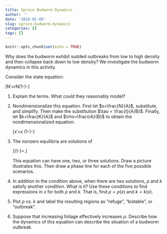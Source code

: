 ```yaml
---
title: Spruce Budworm Dynamics
author: ''
date: '2018-02-09'
slug: spruce-budworm-dynamics
categories: []
tags: []
---
```


```r
knitr::opts_chunk$set(echo = TRUE)
```

Why does the budworm exhibit sudded outbreaks from low to high density and then collapse back down to low density? We investigate the budworm dynamics in this activity.

Consider the state equation:

\[N'=rN\left(1-\frac{N}{K}\right)-\frac{BN^2}{A^2+N^2}\]

1.  Explain the terms. What could they reasonably model?

1.  Nondimensionalize this equation. First let $x=\frac{N}{A}$, substitute, and simplify. Then make the substitution $\tau = \frac{t}{A/B}$. Finally, let $k=\frac{K}{A}$ and $\rho=\frac{rA}{B}$ to obtain the nondimensionalized equation:

    \[x'=\rho x \left(1-\frac{x}{k}\right)-\frac{x^2}{1+x^2}\]

1.  The nonzero equilibria are solutions of

    \[\rho\left(1-\frac{\bar x}{k}\right)=\frac{\bar x}{1+\bar{x}^2}.\]
    
    This equation can have one, two, or three solutions. Draw a picture illustrates this. Then draw a phase line for each of the five possible scenarios.
    
1.  In addition to the condition above, when there are two solutions, $\rho$ and $k$ satisfy another condition. What is it? Use these conditions to find expressions in $x$ for both $\rho$ and $k$. That is, find $\rho = \rho (x)$ and $k=k(x)$.

1.  Plot $\rho$ vs. $k$ and label the resulting regions as "refuge", "bistable", or "outbreak".

1.  Suppose that increasing foliage effectively increases $\rho$. Describe how the dynamics of this equation can describe the situation of a budworm outbreak.